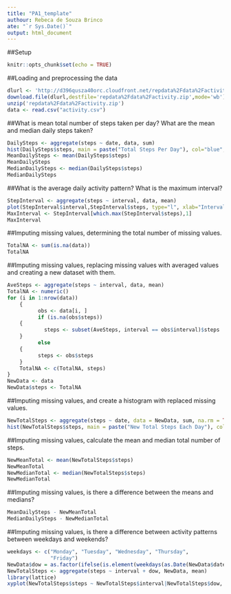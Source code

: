 ```yaml
---
title: "PA1_template"
authour: Rebeca de Souza Brinco
ate: "`r Sys.Date()`"
output: html_document
---
```

##Setup
```r
knitr::opts_chunk$set(echo = TRUE)
```

##Loading and preprocessing the data
```r
dlurl <- 'http://d396qusza40orc.cloudfront.net/repdata%2Fdata%2Factivity.zip'
download.file(dlurl,destfile='repdata%2Fdata%2Factivity.zip',mode='wb')
unzip('repdata%2Fdata%2Factivity.zip')
data <- read.csv("activity.csv")
```

##What is mean total number of steps taken per day? What are the mean and median daily steps taken?
```r
DailySteps <- aggregate(steps ~ date, data, sum)
hist(DailySteps$steps, main = paste("Total Steps Per Day"), col="blue",xlab="Number of Steps")
MeanDailySteps <- mean(DailySteps$steps)
MeanDailySteps
MedianDailySteps <- median(DailySteps$steps)
MedianDailySteps
```

##What is the average daily activity pattern? What is the maximum interval?
```r
StepInterval <- aggregate(steps ~ interval, data, mean)
plot(StepInterval$interval,StepInterval$steps, type="l", xlab="Interval", ylab="Number of Steps",main="Average Number of Steps by Interval")
MaxInterval <- StepInterval[which.max(StepInterval$steps),1]
MaxInterval
```

##Imputing missing values, determining the total number of missing values.
```r
TotalNA <- sum(is.na(data))
TotalNA
```

##Imputing missing values, replacing missing values with averaged values and creating a new dataset with them.
```r
AveSteps <- aggregate(steps ~ interval, data, mean)
TotalNA <- numeric()
for (i in 1:nrow(data)) 
    {
          obs <- data[i, ]
          if (is.na(obs$steps)) 
    {
            steps <- subset(AveSteps, interval == obs$interval)$steps
    } 
          else 
    {
          steps <- obs$steps
    }
    TotalNA <- c(TotalNA, steps)
}
NewData <- data
NewData$steps <- TotalNA
```

##Imputing missing values, and create a histogram with replaced missing values.
```r
NewTotalSteps <- aggregate(steps ~ date, data = NewData, sum, na.rm = TRUE)
hist(NewTotalSteps$steps, main = paste("New Total Steps Each Day"), col="blue", xlab="Number of Steps")
```

##Imputing missing values, calculate the mean and median total number of steps.
```r
NewMeanTotal <- mean(NewTotalSteps$steps)
NewMeanTotal
NewMedianTotal <- median(NewTotalSteps$steps)
NewMedianTotal
```

##Imputing missing values, is there a difference between the means and medians?
```r
MeanDailySteps - NewMeanTotal
MedianDailySteps - NewMedianTotal
```

##Imputing missing values, is there a difference between activity patterns between weekdays and weekends?
```r
weekdays <- c("Monday", "Tuesday", "Wednesday", "Thursday", 
              "Friday")
NewData$dow = as.factor(ifelse(is.element(weekdays(as.Date(NewData$date)),weekdays), "Weekday", "Weekend"))
NewTotalSteps <- aggregate(steps ~ interval + dow, NewData, mean)
library(lattice)
xyplot(NewTotalSteps$steps ~ NewTotalSteps$interval|NewTotalSteps$dow, main="Average Steps per Day",xlab="Interval", ylab="Steps",layout=c(1,2), type="l")
```

